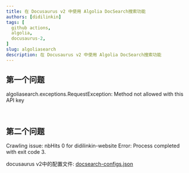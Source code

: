 ```yaml
---
title: 在 Docusaurus v2 中使用 Algolia DocSearch搜索功能
authors: [didilinkin]
tags: [
  github actions,
  algolia,
  docusaurus-2,
]
slug: algoliasearch
description: 在 Docusaurus v2 中使用 Algolia DocSearch搜索功能
---
```


## 第一个问题
algoliasearch.exceptions.RequestException: Method not allowed with this API key

<!--truncate-->


<br />

## 第二个问题
Crawling issue: nbHits 0 for didilinkin-website
Error: Process completed with exit code 3.


docusaurus v2中的配置文件: [docsearch-configs.json](https://github.com/algolia/docsearch-configs/blob/master/configs/docusaurus-2.json)
